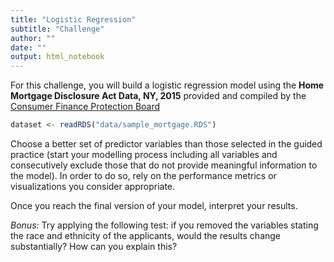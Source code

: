 ```yaml
---
title: "Logistic Regression"
subtitle: "Challenge"
author: ""
date: ""
output: html_notebook
---
```


For this challenge, you will build a logistic regression model using the **Home Mortgage Disclosure Act Data, NY, 2015** provided and compiled by the [Consumer Finance Protection Board](https://www.kaggle.com/datasets/jboysen/ny-home-mortgage?resource=download)

```r
dataset <- readRDS("data/sample_mortgage.RDS")
```

Choose a better set of predictor variables than those selected in the guided practice (start your modelling process including all variables and consecutively exclude those that do not provide meaningful information to the model). In order to do so, rely on the performance metrics or visualizations you consider appropriate.

Once you reach the final version of your model, interpret your results.

*Bonus:*
Try applying the following test: if you removed the variables stating the race and ethnicity of the applicants, would the results change substantially? How can you explain this?

